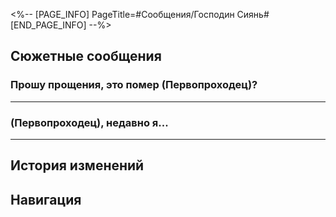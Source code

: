 <%-- [PAGE_INFO]
PageTitle=#Сообщения/Господин Сиянь#
[END_PAGE_INFO] --%>
{{Сообщение Инфобокс
|id          = 87
|Изображение = НИП Господин Сиянь Иконка.png
|Тип         = НИП
|Отправитель = Господин Сиянь
|ПодписьСоо  = Не растрачивай слова на тех, кто не понимает
|Фракция     = Лофу Сяньчжоу
}}

==Сюжетные сообщения==
===Прошу прощения, это помер (Первопроходец)?===
{{Сообщения
|условие_получения = 
|текст =
:'''Господин Сиянь:''' Прошу прощения, это помер (Первопроходец)?
:{Выбор} Помер?!
::'''(Первопроходец):''' Я вполне себе {{MC|ж=жива|м=жив}}!
:{Выбор} В смысле?
::'''(Первопроходец):''' Помер?! В смысле?
:'''Господин Сиянь:''' Ой, прости, автозамена. Я имел в виду «номер».
:'''Господин Сиянь:''' Ты {{MC|ж=героиня|м=герой}} Сяньчжоу. Мне пришлось потрудиться, чтобы достать твои контакты.
:'''Господин Сиянь:''' Вообще, я по личному делу и очень надеюсь на твою помощь. Не знаю, насколько это будет для тебя затруднительно.
:{Выбор} Вообще не затруднительно.
::'''(Первопроходец):''' {{MC|ж=Слышала|м=Слышал}} немало твоих историй у чайного домика. Сочту за честь помочь тебе.
::'''Господин Сиянь:''' Ох, ты мне льстишь...
:{Выбор} Зависит от награды.
::'''(Первопроходец):''' Учти - время - деньги.
::'''Господин Сиянь:''' Знаю-знаю. Награду подготовлю.
:'''Господин Сиянь:''' Обычно я рассказываю истории у «Неспящего графа». Можем встретиться там и обсудить всё с глазу на глаз.
;{Принятая миссия: Чудесные сказания. Глава I}
}}
----

==={{MC|ж=Госпожа|м=Господин}} (Первопроходец), недавно я...===
{{Сообщения
|условие_получения = 
|текст =
:'''Господин Сиянь:''' {{MC|ж=Госпожа|м=Господин}} (Первопроходец), недавно я получил зверушку - забавное создание - от одного внимательного слушателя. Думаю, вас заинтересует.
:'''Господин Сиянь:''' Я не могу брать с собой питомцев, когда рассказываю истории, поэтому я оставил малыша в магазине «Три поры досуга» (это мой магазин, если что).
:'''Господин Сиянь:''' Если вам интересно, заходите в «Три поры досуга» и взгляните сами. Вам наверняка понравится!
:{Выбор} Ага, интересно.
::'''(Первопроходец):''' Зверушка? Мне нравятся маленькие животные. Я загляну.
::'''Господин Сиянь:''' Хе-хе, уверен, что вы ещё не видели таких животных. Оно просто потрясающее.
:{Выбор} Мне это неинтересно.
::'''(Первопроходец):''' Не {{MC|ж=уверена|м=уверен}}, что мне хочется... Как у Первопроходца, у меня мало времени, чтобы смотреть на зверушек.
::'''Господин Сиянь:''' Не делайте поспешных решений! Уверен, что вы ещё не видели таких животных. Оно просто потрясающее.
::'''Господин Сиянь:''' Когда передумаете - идите и взгляните сами.
;{Принятая миссия: Мастерское приукрашивание Юцы}
}}
----

==История изменений==
{{История изменений|3.5}}

==Навигация==
{{Сообщения Навбокс}}